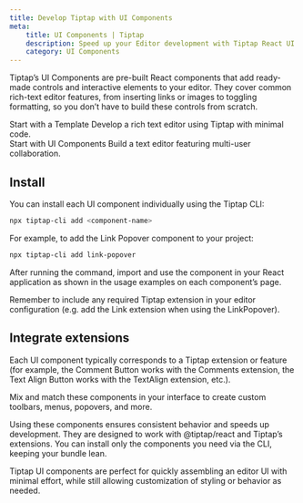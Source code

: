```yaml
---
title: Develop Tiptap with UI Components
meta:
    title: UI Components | Tiptap
    description: Speed up your Editor development with Tiptap React UI Components. Ready to use and customizable. More in our docs!
    category: UI Components
---
```




Tiptap’s UI Components are pre-built React components that add ready-made controls and interactive elements to your editor. They cover common rich-text editor features, from inserting links or images to toggling formatting, so you don’t have to build these controls from scratch.

<Section title="">
    <CardGrid.Wrapper>
        <CardGrid.Item asChild>
            <Link href="/examples/basics/default-text-editor">
                <CardGrid.ItemImage asNextImage src={cardCoverDefaultEditor.src} width={cardCoverDefaultEditor.width} height={cardCoverDefaultEditor.height} alt="Image" />
                <div>
                    <CardGrid.ItemTitle>Start with a Template</CardGrid.ItemTitle>
                    <CardGrid.ItemParagraph>Develop a rich text editor using Tiptap with minimal code.</CardGrid.ItemParagraph>
                </div>
                <CardGrid.ItemFooter>
                </CardGrid.ItemFooter>
            </Link>
        </CardGrid.Item>
        <CardGrid.Item asChild>
            <Link href="/examples/advanced/collaborative-editing">
                <CardGrid.ItemImage asNextImage src={cardCoverCollaborativeEditing.src} width={cardCoverCollaborativeEditing.width} height={cardCoverCollaborativeEditing.height} alt="Image" />
                <div>
                    <CardGrid.ItemTitle>Start with UI Components</CardGrid.ItemTitle>
                    <CardGrid.ItemParagraph>Build a text editor featuring multi-user collaboration.</CardGrid.ItemParagraph>
                </div>
                <CardGrid.ItemFooter>
                </CardGrid.ItemFooter>
            </Link>
        </CardGrid.Item>
    </CardGrid.Wrapper>
</Section>


## Install
You can install each UI component individually using the Tiptap CLI:

``` bash
npx tiptap-cli add <component-name>
```

For example, to add the Link Popover component to your project:

``` bash
npx tiptap-cli add link-popover
```

After running the command, import and use the component in your React application as shown in the usage examples on each component’s page.


<Callout title="Heads up!" variant="hint">
    Remember to include any required Tiptap extension in your editor configuration (e.g. add the Link extension when using the LinkPopover).
</Callout>

## Integrate extensions
Each UI component typically corresponds to a Tiptap extension or feature (for example, the Comment Button works with the Comments extension, the Text Align Button works with the TextAlign extension, etc.).

Mix and match these components in your interface to create custom toolbars, menus, popovers, and more.

Using these components ensures consistent behavior and speeds up development. They are designed to work with @tiptap/react and Tiptap’s extensions. You can install only the components you need via the CLI, keeping your bundle lean.

Tiptap UI components are perfect for quickly assembling an editor UI with minimal effort, while still allowing customization of styling or behavior as needed.